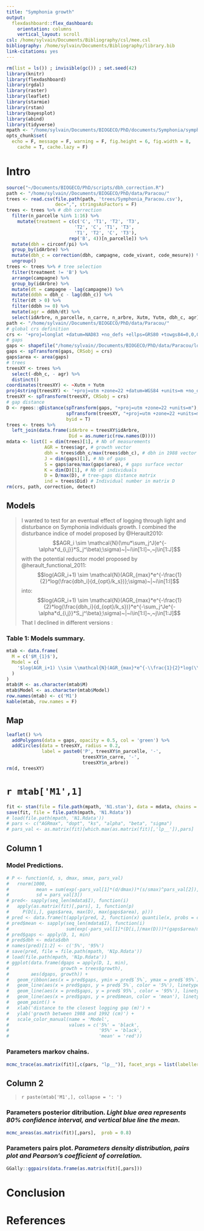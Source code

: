 ```yaml
---
title: "Symphonia growth"
output: 
  flexdashboard::flex_dashboard:
    orientation: columns
    vertical_layout: scroll
csl: /home/sylvain/Documents/Bibliography/csl/mee.csl
bibliography: /home/sylvain/Documents/Bibliography/library.bib
link-citations: yes
---
```


```r
rm(list = ls()) ; invisible(gc()) ; set.seed(42)
library(knitr)
library(flexdashboard)
library(rgdal)
library(raster)
library(leaflet)
library(starmie)
library(rstan)
library(bayesplot)
library(abind)
library(tidyverse)
mpath <- "/home/sylvain/Documents/BIOGECO/PhD/documents/Symphonia/symphonia_models/"
opts_chunk$set(
  echo = F, message = F, warning = F, fig.height = 6, fig.width = 8,
    cache = T, cache.lazy = F)
```

# Intro

```r
source("~/Documents/BIOGECO/PhD/scripts/dbh_correction.R")
path <- "/home/sylvain//Documents/BIOGECO/PhD/data/Paracou/"
trees <- read.csv(file.path(path, 'trees/Symphonia_Paracou.csv'),
                  dec=",", stringsAsFactors = F)
trees <- trees %>% # dbh correction
  filter(n_parcelle %in% 1:16) %>% 
    mutate(treatment = c(c('C', 'T1', 'T2', 'T3', 
                         'T2', 'C', 'T1', 'T3',
                         'T1', 'T2', 'C', 'T3'), 
                       rep('B', 4))[n_parcelle]) %>% 
  mutate(dbh = circonf/pi) %>% 
  group_by(idArbre) %>% 
  mutate(dbh_c = correction(dbh, campagne, code_vivant, code_mesure)) %>% 
  ungroup()
trees <- trees %>% # tree selection
  filter(treatment != 'B') %>% 
  arrange(campagne) %>% 
  group_by(idArbre) %>% 
  mutate(dt = campagne - lag(campagne)) %>% 
  mutate(ddbh = dbh_c - lag(dbh_c)) %>% 
  filter(dt > 0) %>% 
  filter(ddbh >= 0) %>% 
  mutate(agr = ddbh/dt) %>% 
  select(idArbre, n_parcelle, n_carre, n_arbre, Xutm, Yutm, dbh_c, agr)
path <- "/home/sylvain//Documents/BIOGECO/PhD/data/Paracou/"
# global crs definition
crs <- '+proj=longlat +datum=NAD83 +no_defs +ellps=GRS80 +towgs84=0,0,0'
# gaps
gaps <- shapefile("/home/sylvain//Documents/BIOGECO/PhD/data/Paracou/logging/Gaps.shp")
gaps <- spTransform(gaps, CRSobj = crs)
gaps$area <- area(gaps)
# trees
treesXY <- trees %>%
  select(-dbh_c, - agr) %>%
  distinct()
coordinates(treesXY) <- ~Xutm + Yutm
proj4string(treesXY) <- '+proj=utm +zone=22 +datum=WGS84 +units=m +no_defs +ellps=WGS84 +towgs84=0,0,0'
treesXY <- spTransform(treesXY, CRSobj = crs)
# gap distance
D <- rgeos::gDistance(spTransform(gaps, "+proj=utm +zone=22 +units=m"),
                      spTransform(treesXY, "+proj=utm +zone=22 +units=m"),
                      byid = T)
trees <- trees %>%
  left_join(data.frame(idArbre = treesXY$idArbre,
                       Did = as.numeric(row.names(D))))
mdata <- list(I = dim(trees)[1], # Nb of measurements
              AGR = trees$agr, # growth vector
              dbh = trees$dbh_c/max(trees$dbh_c), # dbh in 1988 vector
              J = dim(gaps)[1], # Nb of gaps
              S = gaps$area/max(gaps$area), # gaps surface vector
              K = dim(D)[1], # Nb of individuals
              D = D/max(D), # tree-gaps distance matrix
              ind = trees$Did) # Individual number in matrix D
rm(crs, path, correction, detect)
```

## Models

> I wanted to test for an eventual effect of logging through light and disturbance on Symphonia individuals growth. I combined the disturbance indice of model proposed by @Herault2010:
$$AGR_i \sim \mathcal{N}(\mu*\sum_j^J(e^{-\alpha*d_{i,j}}*S_j^\beta);\sigma)~|~i\in[1:I]~,~j\in[1:J]$$
with the potential reductor model proposed by @herault_functional_2011:
$$log(AGR_i+1) \sim \mathcal{N}(AGR_{max}*e^{-\frac{1}{2}*log(\frac{dbh_i}{d_{opt}/k_s})};\sigma)~|~i\in[1:I]$$
into:
$$log(AGR_i+1) \sim \mathcal{N}(AGR_{max}*e^{-\frac{1}{2}*log(\frac{dbh_i}{d_{opt}/k_s})}*e^{-\sum_j^Je^{-\alpha*d_{i,j}}*S_j^\beta};\sigma)~|~i\in[1:I]~,~j\in[1:J]$$
That I declined in different versions :

### Table 1: Models summary.

```r
mtab <- data.frame(
  M = c('$M_{1}$'),
  Model = c(
    '$log(AGR_i+1) \\sim \\mathcal{N}(AGR_{max}*e^{-\\frac{1}{2}*log(\\frac{dbh_i}{d_{opt}/k_s})}*e^{-\\sum_j^Je^{-\\alpha*d_{i,j}}*S_j^\\beta};\\sigma)$'
  )
)
mtab$M <- as.character(mtab$M)
mtab$Model <- as.character(mtab$Model)
row.names(mtab) <- c('M1')
kable(mtab, row.names = F)
```

## Map

```r
leaflet() %>%
  addPolygons(data = gaps, opacity = 0.5, col = 'green') %>% 
  addCircles(data = treesXY, radius = 0.2,
             label = paste0('P', treesXY$n_parcelle, '-',
                            treesXY$n_carre, '-',
                            treesXY$n_arbre))
rm(d, treesXY)
```

# `r mtab['M1',1]`

```r
fit <- stan(file = file.path(mpath, 'N1.stan'), data = mdata, chains = 1)
save(fit, file = file.path(mpath, 'N1.Rdata'))
# load(file.path(mpath, 'N1.Rdata'))
# pars <- c("AGRmax", "dopt", "ks", "alpha", "beta", "sigma")
# pars_val <- as.matrix(fit)[which.max(as.matrix(fit)[,'lp__']),pars]
```

## Column 1 {data-width=200}

<!-- > The model seems to have correctly converged but the pair plot shows a strong correlation between $\alpha$ and $\beta$ parameters certainly due to a confounded factor. This correlation have ot be corrected including more parameters. -->

### Model Predictions.

```r
# P <- function(d, s, dmax, smax, pars_val)
#   rnorm(1000,
#          mean = sum(exp(-pars_val[1]*(d/dmax))*(s/smax)^pars_val[2]),
#          sd = pars_val[3])
# pred<- sapply(seq_len(mdata$I), function(i)
#   apply(as.matrix(fit)[,pars], 1, function(p)
#     P(D[i,], gaps$area, max(D), max(gaps$area), p)))
# pred <- data.frame(t(apply(pred, 2, function(x) quantile(x, probs = c(0.05, 0.95)))))
# pred$mean <- sapply(seq_len(mdata$I), function(i)
#                     sum(exp(-pars_val[1]*(D[i,]/max(D)))*(gaps$area/max(gaps$area))^pars_val[2]))
# pred$gaps <- apply(D, 1, min)
# pred$dbh <- mdata$dbh
# names(pred)[1:2] <- c('5%', '95%')
# save(pred, file = file.path(mpath, 'N1p.Rdata'))
# load(file.path(mpath, 'N1p.Rdata'))
# ggplot(data.frame(dgaps = apply(D, 1, min),
#                   growth = trees$growth),
#        aes(dgaps, growth)) +
#   geom_ribbon(aes(x = pred$gaps, ymin = pred$`5%`, ymax = pred$`95%`), color = 'grey', alpha = 0.2) +
#   geom_line(aes(x = pred$gaps, y = pred$`5%`, color = '5%'), linetype = 2) +
#   geom_line(aes(x = pred$gaps, y = pred$`95%`, color = '95%'), linetype = 2) +
#   geom_line(aes(x = pred$gaps, y = pred$mean, color = 'mean'), linetype = 2) +
#   geom_point() +
#   xlab('distance to the closest logging gap (m)') +
#   ylab('growth between 1988 and 1992 (cm)') +
#   scale_color_manual(name = 'Model',
#                      values = c('5%' = 'black',
#                                 '95%' = 'black',
#                                 'mean' = 'red'))
```

### Parameters markov chains.

```r
mcmc_trace(as.matrix(fit)[,c(pars, "lp__")], facet_args = list(labeller = label_parsed))
```

## Column 2 {data-width=200}

> `r paste(mtab['M1',], collapse = ': ')`

### Parameters posterior ditribution. *Light blue area represents 80% confidence interval, and vertical blue line the mean.*

```r
mcmc_areas(as.matrix(fit)[,pars],  prob = 0.8)
```

### Parameters pairs plot. *Parameters density distribution, pairs plot and Pearson's coefficient of correlation.*

```r
GGally::ggpairs(data.frame(as.matrix(fit)[,pars]))
```


# Conclusion

# References